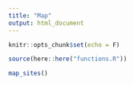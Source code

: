 ```yaml
---
title: "Map"
output: html_document
---
```


```r
knitr::opts_chunk$set(echo = F)
```

```r
source(here::here("functions.R"))

map_sites()
```
